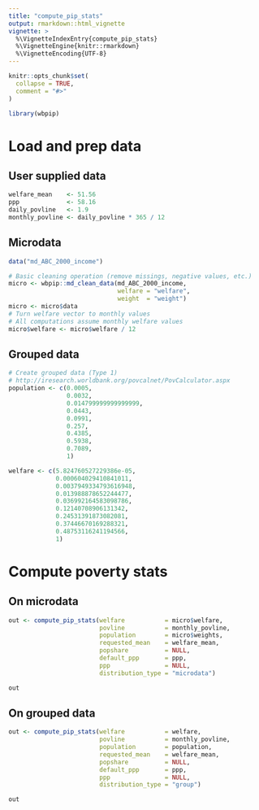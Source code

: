 ```yaml
---
title: "compute_pip_stats"
output: rmarkdown::html_vignette
vignette: >
  %\VignetteIndexEntry{compute_pip_stats}
  %\VignetteEngine{knitr::rmarkdown}
  %\VignetteEncoding{UTF-8}
---
```


```r
knitr::opts_chunk$set(
  collapse = TRUE,
  comment = "#>"
)
```

```r
library(wbpip)
```

# Load and prep data
## User supplied data
```r
welfare_mean    <- 51.56
ppp             <- 58.16
daily_povline   <- 1.9
monthly_povline <- daily_povline * 365 / 12
```


## Microdata
```r
data("md_ABC_2000_income")

# Basic cleaning operation (remove missings, negative values, etc.)
micro <- wbpip::md_clean_data(md_ABC_2000_income, 
                              welfare = "welfare", 
                              weight  = "weight")
micro <- micro$data
# Turn welfare vector to monthly values
# All computations assume monthly welfare values
micro$welfare <- micro$welfare / 12
```

## Grouped data
```r
# Create grouped data (Type 1)
# http://iresearch.worldbank.org/povcalnet/PovCalculator.aspx
population <- c(0.0005,
                0.0032,
                0.014799999999999999,
                0.0443,
                0.0991,
                0.257,
                0.4385,
                0.5938,
                0.7089,
                1)

welfare <- c(5.824760527229386e-05,
             0.000604029410841011,
             0.0037949334793616948,
             0.013988878652244477,
             0.036992164583098786,
             0.12140708906131342,
             0.24531391873082081,
             0.37446670169288321,
             0.48753116241194566,
             1)
```

# Compute poverty stats
## On microdata
```r

out <- compute_pip_stats(welfare           = micro$welfare,
                         povline           = monthly_povline,
                         population        = micro$weights,
                         requested_mean    = welfare_mean,
                         popshare          = NULL,
                         default_ppp       = ppp,
                         ppp               = NULL,
                         distribution_type = "microdata")

out

```

## On grouped data
```r

out <- compute_pip_stats(welfare           = welfare,
                         povline           = monthly_povline,
                         population        = population,
                         requested_mean    = welfare_mean,
                         popshare          = NULL,
                         default_ppp       = ppp,
                         ppp               = NULL,
                         distribution_type = "group")

out

```
